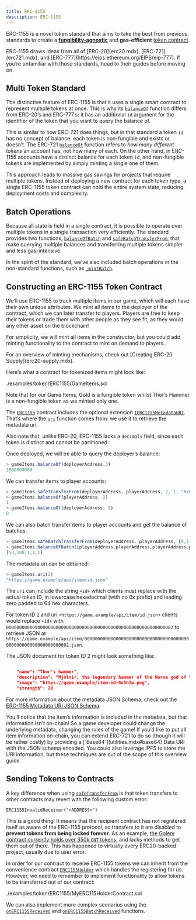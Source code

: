 ```yaml
---
title: ERC-1155
description: ERC-1155
---
```


ERC-1155 is a novel token standard that aims to take the best from previous standards to create a [**fungibility-agnostic**](tokens.mdx#different-kinds-of-tokens) and **gas-efficient** [token contract](tokens.mdx#but_first_coffee_a_primer_on_token_contracts).

<Callout>
ERC-1155 draws ideas from all of [ERC-20](erc20.mdx), [ERC-721](erc721.mdx), and [ERC-777](https://eips.ethereum.org/EIPS/eip-777). If you’re unfamiliar with those standards, head to their guides before moving on.
</Callout>

## Multi Token Standard

The distinctive feature of ERC-1155 is that it uses a single smart contract to represent multiple tokens at once. This is why its [`balanceOf`](contracts/v5.x/api/token/ERC1155.mdx#IERC1155-balanceOf-address-uint256-) function differs from ERC-20’s and ERC-777’s: it has an additional `id` argument for the identifier of the token that you want to query the balance of.

This is similar to how ERC-721 does things, but in that standard a token `id` has no concept of balance: each token is non-fungible and exists or doesn’t. The ERC-721 [`balanceOf`](contracts/v5.x/api/token/ERC721.mdx#IERC721-balanceOf-address-) function refers to _how many different tokens_ an account has, not how many of each. On the other hand, in ERC-1155 accounts have a distinct balance for each token `id`, and non-fungible tokens are implemented by simply minting a single one of them.

This approach leads to massive gas savings for projects that require multiple tokens. Instead of deploying a new contract for each token type, a single ERC-1155 token contract can hold the entire system state, reducing deployment costs and complexity.

## Batch Operations

Because all state is held in a single contract, it is possible to operate over multiple tokens in a single transaction very efficiently. The standard provides two functions, [`balanceOfBatch`](contracts/v5.x/api/token/ERC1155.mdx#IERC1155-balanceOfBatch-address---uint256---) and [`safeBatchTransferFrom`](contracts/v5.x/api/token/ERC1155.mdx#IERC1155-safeBatchTransferFrom-address-address-uint256---uint256---bytes-), that make querying multiple balances and transferring multiple tokens simpler and less gas-intensive.

In the spirit of the standard, we’ve also included batch operations in the non-standard functions, such as [`_mintBatch`](contracts/v5.x/api/token/ERC1155.mdx#ERC1155-_mintBatch-address-uint256---uint256---bytes-).

## Constructing an ERC-1155 Token Contract

We’ll use ERC-1155 to track multiple items in our game, which will each have their own unique attributes. We mint all items to the deployer of the contract, which we can later transfer to players. Players are free to keep their tokens or trade them with other people as they see fit, as they would any other asset on the blockchain!

For simplicity, we will mint all items in the constructor, but you could add minting functionality to the contract to mint on demand to players.

<Callout>
For an overview of minting mechanisms, check out [Creating ERC-20 Supply](erc20-supply.mdx).
</Callout>

Here’s what a contract for tokenized items might look like:

<include cwd lang='solidity'>./examples/token/ERC1155/GameItems.sol</include>

Note that for our Game Items, Gold is a fungible token whilst Thor’s Hammer is a non-fungible token as we minted only one.

The [`ERC1155`](contracts/v5.x/api/token/ERC1155.mdx#ERC1155) contract includes the optional extension [`IERC1155MetadataURI`](contracts/v5.x/api/token/ERC1155.mdx#IERC1155MetadataURI). That’s where the [`uri`](contracts/v5.x/api/token/ERC1155.mdx#IERC1155MetadataURI-uri-uint256-) function comes from: we use it to retrieve the metadata uri.

Also note that, unlike ERC-20, ERC-1155 lacks a `decimals` field, since each token is distinct and cannot be partitioned.

Once deployed, we will be able to query the deployer’s balance:
```javascript
> gameItems.balanceOf(deployerAddress,3)
1000000000
```

We can transfer items to player accounts:
```javascript
> gameItems.safeTransferFrom(deployerAddress, playerAddress, 2, 1, "0x0")
> gameItems.balanceOf(playerAddress, 2)
1
> gameItems.balanceOf(deployerAddress, 2)
0
```

We can also batch transfer items to player accounts and get the balance of batches:
```javascript
> gameItems.safeBatchTransferFrom(deployerAddress, playerAddress, [0,1,3,4], [50,100,1,1], "0x0")
> gameItems.balanceOfBatch([playerAddress,playerAddress,playerAddress,playerAddress,playerAddress], [0,1,2,3,4])
[50,100,1,1,1]
```

The metadata uri can be obtained:

```javascript
> gameItems.uri(2)
"https://game.example/api/item/id.json"
```

The `uri` can include the string `+id+` which clients must replace with the actual token ID, in lowercase hexadecimal (with no 0x prefix) and leading zero padded to 64 hex characters.

For token ID `2` and uri `+https://game.example/api/item/id.json+` clients would replace `+id+` with `0000000000000000000000000000000000000000000000000000000000000002` to retrieve JSON at `https://game.example/api/item/0000000000000000000000000000000000000000000000000000000000000002.json`.

The JSON document for token ID 2 might look something like:

```json

    "name": "Thor's hammer",
    "description": "Mjölnir, the legendary hammer of the Norse god of thunder.",
    "image": "https://game.example/item-id-8u5h2m.png",
    "strength": 20

```

For more information about the metadata JSON Schema, check out the [ERC-1155 Metadata URI JSON Schema](https://github.com/ethereum/EIPs/blob/master/EIPS/eip-1155.md#erc-1155-metadata-uri-json-schema).

<Callout>
You’ll notice that the item’s information is included in the metadata, but that information isn’t on-chain! So a game developer could change the underlying metadata, changing the rules of the game!
</Callout>

<Callout>
If you’d like to put all item information on-chain, you can extend ERC-721 to do so (though it will be rather costly) by providing a [`Base64`](utilities.mdx#base64) Data URI with the JSON schema encoded. You could also leverage IPFS to store the URI information, but these techniques are out of the scope of this overview guide
</Callout>

## Sending Tokens to Contracts

A key difference when using [`safeTransferFrom`](contracts/v5.x/api/token/ERC1155.mdx#IERC1155-safeTransferFrom-address-address-uint256-uint256-bytes-) is that token transfers to other contracts may revert with the following custom error:

```text
ERC1155InvalidReceiver("<ADDRESS>")
```

This is a good thing! It means that the recipient contract has not registered itself as aware of the ERC-1155 protocol, so transfers to it are disabled to **prevent tokens from being locked forever**. As an example, [the Golem contract currently holds over 350k `GNT` tokens](https://etherscan.io/token/0xa74476443119A942dE498590Fe1f2454d7D4aC0d?a=0xa74476443119A942dE498590Fe1f2454d7D4aC0d), and lacks methods to get them out of there. This has happened to virtually every ERC20-backed project, usually due to user error.

In order for our contract to receive ERC-1155 tokens we can inherit from the convenience contract [`ERC1155Holder`](contracts/v5.x/api/token/ERC1155.mdx#ERC1155Holder) which handles the registering for us. However, we need to remember to implement functionality to allow tokens to be transferred out of our contract:

<include cwd lang='solidity'>./examples/token/ERC1155/MyERC115HolderContract.sol</include>

We can also implement more complex scenarios using the [`onERC1155Received`](contracts/v5.x/api/token/ERC1155.mdx#IERC1155Receiver-onERC1155Received-address-address-uint256-uint256-bytes-) and [`onERC1155BatchReceived`](contracts/v5.x/api/token/ERC1155.mdx#IERC1155Receiver-onERC1155BatchReceived-address-address-uint256---uint256---bytes-) functions.
